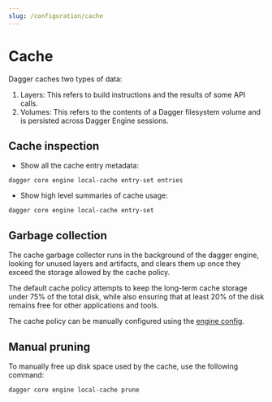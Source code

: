 ```yaml
---
slug: /configuration/cache
---
```



# Cache

Dagger caches two types of data:

1. Layers: This refers to build instructions and the results of some API calls.
2. Volumes: This refers to the contents of a Dagger filesystem volume and is persisted across Dagger Engine sessions.

## Cache inspection

- Show all the cache entry metadata:

```shell
dagger core engine local-cache entry-set entries
```

- Show high level summaries of cache usage:

```shell
dagger core engine local-cache entry-set
```

## Garbage collection

The cache garbage collector runs in the background of the dagger engine,
looking for unused layers and artifacts, and clears them up once they exceed
the storage allowed by the cache policy.

The default cache policy attempts to keep the long-term cache storage under 75%
of the total disk, while also ensuring that at least 20% of the disk remains
free for other applications and tools.

The cache policy can be manually configured using the [engine config](./engine.mdx).

## Manual pruning

To manually free up disk space used by the cache, use the following command:

```shell
dagger core engine local-cache prune
```
